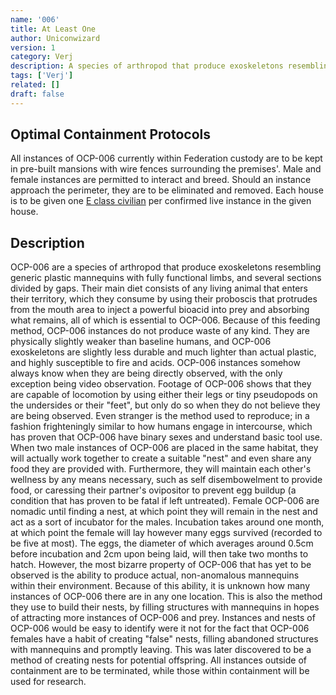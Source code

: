 ```yaml
---
name: '006'
title: At Least One
author: Uniconwizard
version: 1
category: Verj
description: A species of arthropod that produce exoskeletons resembling generic plastic mannequins.
tags: ['Verj']
related: []
draft: false
---
```


## Optimal Containment Protocols
All instances of OCP-006 currently within Federation custody are to be kept in pre-built mansions with wire fences surrounding the premises'.
Male and female instances are permitted to interact and breed.
Should an instance approach the perimeter, they are to be eliminated and removed.
Each house is to be given one [E class civilian](ctz/e) per confirmed live instance in the given house.

## Description
OCP-006 are a species of arthropod that produce exoskeletons resembling generic plastic mannequins with fully functional limbs,
and several sections divided by gaps. Their main diet consists of any living animal that enters their territory,
which they consume by using their proboscis that protrudes from the mouth area to inject a powerful bioacid into prey and absorbing what remains,
all of which is essential to OCP-006. Because of this feeding method, OCP-006 instances do not produce waste of any kind.
They are physically slightly weaker than baseline humans, and OCP-006 exoskeletons are slightly less durable and much lighter than actual plastic,
and highly susceptible to fire and acids. OCP-006 instances somehow always know when they are being directly observed,
with the only exception being video observation. Footage of OCP-006 shows that they are capable of locomotion by using either their legs
or tiny pseudopods on the undersides or their "feet", but only do so when they do not believe they are being observed. Even stranger is
the method used to reproduce; in a fashion frighteningly similar to how humans engage in intercourse, which has proven that OCP-006 have binary sexes
and understand basic tool use. When two male instances of OCP-006 are placed in the same habitat, they will actually work together to create
a suitable "nest" and even share any food they are provided with. Furthermore, they will maintain each other's wellness by any means necessary,
such as self disembowelment to provide food, or caressing their partner's ovipositor to prevent egg buildup
(a condition that has proven to be fatal if left untreated).
Female OCP-006 are nomadic until finding a nest, at which point they will remain in the nest and act as a sort of incubator for the males.
Incubation takes around one month, at which point the female will lay however many eggs survived (recorded to be five at most).
The eggs, the diameter of which averages around 0.5cm before incubation and 2cm upon being laid, will then take two months to hatch.
However, the most bizarre property of OCP-006 that has yet to be observed is the ability to produce actual, non-anomalous mannequins within their environment.
Because of this ability, it is unknown how many instances of OCP-006 there are in any one location.
This is also the method they use to build their nests, by filling structures with mannequins in hopes of attracting more instances of OCP-006 and prey.
Instances and nests of OCP-006 would be easy to identify were it not for the fact that OCP-006 females have a habit of creating "false" nests,
filling abandoned structures with mannequins and promptly leaving. This was later discovered to be a method of creating nests for potential offspring.
All instances outside of containment are to be terminated, while those within containment will be used for research.
